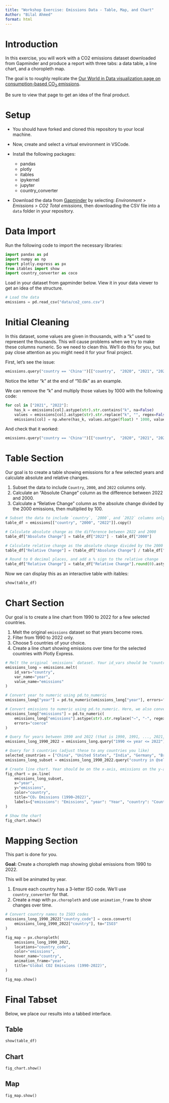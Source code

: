 ```yaml
---
title: "Workshop Exercise: Emissions Data - Table, Map, and Chart"
Author: "Bilal Ahmed"
format: html
---
```


# Introduction

In this exercise, you will work with a CO2 emissions dataset downloaded from Gapminder and produce a report with three tabs: a data table, a line chart, and a choropleth map. 

The goal is to roughly replicate the [Our World in Data visualization page on consumption-based CO<sub>2</sub> emissions](https://ourworldindata.org/grapher/consumption-co2-emissions?tab=table&time=2000..2022).

Be sure to view that page to get an idea of the final product.

# Setup

- You should have forked and cloned this repository to your local machine.

- Now, create and select a virtual environment in VSCode.

- Install the following packages: 
  - pandas
  - plotly
  - itables
  - ipykernel
  - jupyter
  - country_converter

- Download the data from [Gapminder](https://www.gapminder.org/data/) by selecting: *Environment > Emissions > CO2 Total emissions*, then downloading the CSV file into a `data` folder in your repository.

# Data Import

Run the following code to import the necessary libraries:

```python
import pandas as pd
import numpy as np
import plotly.express as px
from itables import show
import country_converter as coco
```

Load in your dataset from gapminder below. View it in your data viewer to get an idea of the structure.

```python
# Load the data
emissions = pd.read_csv("data/co2_cons.csv")
```

# Initial Cleaning

In this dataset, some values are given in thousands, with a "k" used to represent the thousands. This will cause problems when we try to make these columns numeric. So we need to clean this. We'll do this for you, but pay close attention as you might need it for your final project.

First, let's see the issue:

```python
emissions.query("country == 'China'")[["country",  "2020", "2021", "2022"]]
```

Notice the letter "k" at the end of "10.6k" as an example.

We can remove the "k" and multiply those values by 1000 with the following code:

```python
for col in ["2021", "2022"]:
    has_k = emissions[col].astype(str).str.contains("k", na=False)
    values = emissions[col].astype(str).str.replace("k", "", regex=False)
    emissions[col] = np.where(has_k, values.astype(float) * 1000, values.astype(float))
```

And check that it worked:

```python
emissions.query("country == 'China'")[["country",  "2020", "2021", "2022"]]
```

# Table Section

Our goal is to create a table showing emissions for a few selected years and calculate absolute and relative changes.

1. Subset the data to include `Country`, `2000`, and `2022` columns only.
2. Calculate an "Absolute Change" column as the difference between 2022 and 2000.
3. Calculate a "Relative Change" column as the absolute change divided by the 2000 emissions, then multiplied by 100.

```python
# Subset the data to include `country`, `2000`, and `2022` columns only.
table_df = emissions[["country", "2000", "2022"]].copy()

# Calculate absolute change as the difference between 2022 and 2000
table_df["Absolute Change"] = table_df["2022"] - table_df["2000"]

# Calculate relative change as the absolute change divided by the 2000 emissions, then multiplied by 100
table_df["Relative Change"] = (table_df["Absolute Change"] / table_df["2000"]) * 100

# Round to 0 decimal places, and add a % sign to the relative change
table_df["Relative Change"] = table_df["Relative Change"].round(0).astype(int).astype(str) + "%"
```

Now we can display this as an interactive table with itables:

```python
show(table_df)
```

# Chart Section

Our goal is to create a line chart from 1990 to 2022 for a few selected countries.

1. Melt the original `emissions` dataset so that years become rows.
2. Filter from 1990 to 2022 only.
3. Choose 5 countries of your choice.
4. Create a line chart showing emissions over time for the selected countries with Plotly Express.

```python
# Melt the original `emissions` dataset. Your id_vars should be "country", your var_name should be "year" and your value_name should be "emissions".
emissions_long = emissions.melt(
    id_vars="country",
    var_name="year",
    value_name="emissions"
)

# Convert year to numeric using pd.to_numeric
emissions_long["year"] = pd.to_numeric(emissions_long["year"], errors="coerce")

# Convert emissions to numeric using pd.to_numeric. Here, we also convert dashes to the minus sign
emissions_long["emissions"] = pd.to_numeric(
    emissions_long["emissions"].astype(str).str.replace("−", "-", regex=False),
    errors="coerce"
)

# Query for years between 1990 and 2022 (that is 1990, 1991, ..., 2021, 2022)
emissions_long_1990_2022 = emissions_long.query("1990 <= year <= 2022")

# Query for 5 countries (adjust these to any countries you like)
selected_countries = ["China", "United States", "India", "Germany", "Brazil"]
emissions_long_subset = emissions_long_1990_2022.query("country in @selected_countries")

# Create line chart. Year should be on the x-axis, emissions on the y-axis, and color should be by country.
fig_chart = px.line(
    emissions_long_subset,
    x="year",
    y="emissions",
    color="country",
    title="CO₂ Emissions (1990–2022)",
    labels={"emissions": "Emissions", "year": "Year", "country": "Country"}
)

# Show the chart
fig_chart.show()
```


# Mapping Section

This part is done for you.

**Goal:** Create a choropleth map showing global emissions from 1990 to 2022.  

This will be animated by year.

1. Ensure each country has a 3-letter ISO code. We'll use `country_converter` for that.
2. Create a map with `px.choropleth` and use `animation_frame` to show changes over time.

```python
# Convert country names to ISO3 codes
emissions_long_1990_2022["country_code"] = coco.convert(
    emissions_long_1990_2022["country"], to="ISO3"
)

fig_map = px.choropleth(
    emissions_long_1990_2022,
    locations="country_code",
    color="emissions",
    hover_name="country",
    animation_frame="year",
    title="Global CO2 Emissions (1990-2022)",
)

fig_map.show()
```


# Final Tabset

Below, we place our results into a tabbed interface.

::: {.panel-tabset}

## Table

```python
show(table_df)
```

## Chart

```python
fig_chart.show()
```

## Map

```python
fig_map.show()
```

:::

